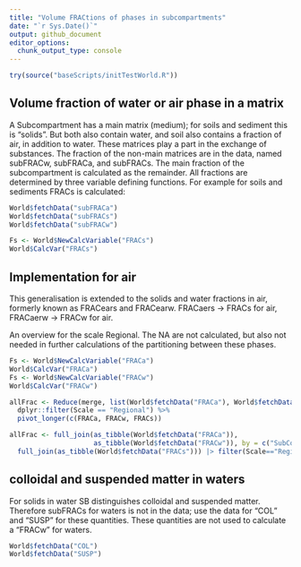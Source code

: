 ```yaml
---
title: "Volume FRACtions of phases in subcompartments"
date: "`r Sys.Date()`"
output: github_document
editor_options: 
  chunk_output_type: console
---
```



```r
try(source("baseScripts/initTestWorld.R"))
```

## Volume fraction of water or air phase in a matrix
A Subcompartment has a main matrix (medium); for soils and sediment this is "solids". But both also contain water, and soil also contains a fraction of air, in addition to water. These matrices play a part in the exchange of substances. The fraction of the non-main matrices are in the data, named subFRACw, subFRACa, and subFRACs. The main fraction of the subcompartment is calculated as the remainder. All fractions are determined by three variable defining functions. For example for soils and sediments FRACs is calculated:


```r

World$fetchData("subFRACa")
World$fetchData("subFRACs")
World$fetchData("subFRACw")

Fs <- World$NewCalcVariable("FRACs")
World$CalcVar("FRACs")

```

## Implementation for air
This generalisation is extended to the solids and water fractions in air, formerly known as FRACears and FRACearw.
FRACaers -> FRACs for air, FRACaerw -> FRACw for air.

An overview for the scale Regional. The NA are not calculated, but also not needed in further calculations of the partitioning between these phases.

```r

Fs <- World$NewCalcVariable("FRACa")
World$CalcVar("FRACa")
Fs <- World$NewCalcVariable("FRACw")
World$CalcVar("FRACw")

allFrac <- Reduce(merge, list(World$fetchData("FRACa"), World$fetchData("FRACw"), World$fetchData("FRACs"))) %>%
  dplyr::filter(Scale == "Regional") %>%
  pivot_longer(c(FRACa, FRACw, FRACs))

allFrac <- full_join(as_tibble(World$fetchData("FRACa")),
                     as_tibble(World$fetchData("FRACw")), by = c("SubCompart","Scale")) |> 
  full_join(as_tibble(World$fetchData("FRACs"))) |> filter(Scale=="Regional") |> print()
```

## colloidal and suspended matter in waters
For solids in water SB distinguishes colloidal and suspended matter. Therefore subFRACs for waters is not in the data; use the data for "COL" and "SUSP" for these quantities. These quantities are not used to calculate a "FRACw" for waters.
```r
World$fetchData("COL")
World$fetchData("SUSP")
```

